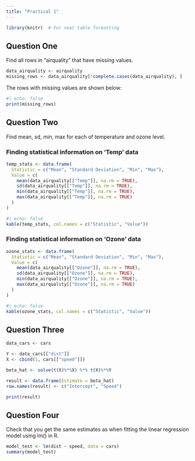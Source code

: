 ```yaml
---
title: "Practical 1"
---
```


```r
library(knitr)  # For neat table formatting
```

## Question One
Find all rows in “airquality” that have missing values.

```r
data_airquality <- airquality
missing_rows <- data_airquality[!complete.cases(data_airquality), ]
```
The rows with missing values are shown below:
```r
#| echo: false
print(missing_rows)
```

## Question Two
Find mean, sd, min, max for each of temperature and ozone level.

### Finding statistical information on 'Temp' data
```r
temp_stats <- data.frame(
  Statistic = c("Mean", "Standard Deviation", "Min", "Max"),
  Value = c(
    mean(data_airquality[["Temp"]], na.rm = TRUE),
    sd(data_airquality[["Temp"]], na.rm = TRUE),
    min(data_airquality[["Temp"]], na.rm = TRUE),
    max(data_airquality[["Temp"]], na.rm = TRUE)
  )
)
```

```r
#| echo: false
kable(temp_stats, col.names = c("Statistic", "Value"))
```

### Finding statistical information on 'Ozone' data
```r
ozone_stats <- data.frame(
  Statistic = c("Mean", "Standard Deviation", "Min", "Max"),
  Value = c(
    mean(data_airquality[["Ozone"]], na.rm = TRUE),
    sd(data_airquality[["Ozone"]], na.rm = TRUE),
    min(data_airquality[["Ozone"]], na.rm = TRUE),
    max(data_airquality[["Ozone"]], na.rm = TRUE)
  )
)
```

```r
#| echo: false
kable(ozone_stats, col.names = c("Statistic", "Value"))
```

## Question Three

```r
data_cars <- cars

Y <- data_cars[["dist"]]
X <- cbind(1, cars[["speed"]])

beta_hat <- solve(t(X)%*%X) %*% t(X)%*%Y

result <- data.frame(Estimate = beta_hat)
row.names(result) <- c("Intercept", "Speed")

print(result)
```

## Question Four
Check that you get the same  estimates as when fitting the linear regression model using lm() in R.

```r
model_test <- lm(dist ~ speed, data = cars)
summary(model_test)
```



